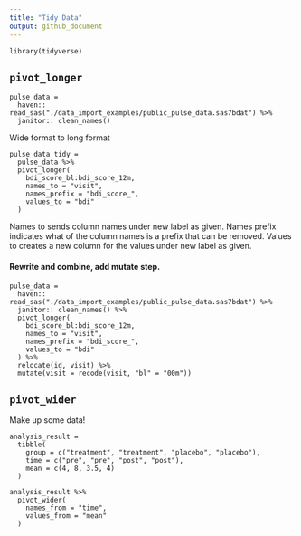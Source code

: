 ```yaml
---
title: "Tidy Data"
output: github_document
---
```


```r_setup
library(tidyverse)
```

## `pivot_longer`

```r_import_pulse_data
pulse_data = 
  haven:: read_sas("./data_import_examples/public_pulse_data.sas7bdat") %>% 
  janitor:: clean_names()
```

Wide format to long format

```r_pulse_data_tidy
pulse_data_tidy = 
  pulse_data %>% 
  pivot_longer(
    bdi_score_bl:bdi_score_12m,
    names_to = "visit",
    names_prefix = "bdi_score_",
    values_to = "bdi"
  )
```

Names to sends column names under new label as given.
Names prefix indicates what of the column names is a prefix that can be removed.
Values to creates a new column for the values under new label as given.


#### Rewrite and combine, add mutate step.

```r_clean_and_import
pulse_data = 
  haven:: read_sas("./data_import_examples/public_pulse_data.sas7bdat") %>% 
  janitor:: clean_names() %>% 
  pivot_longer(
    bdi_score_bl:bdi_score_12m,
    names_to = "visit",
    names_prefix = "bdi_score_",
    values_to = "bdi"
  ) %>% 
  relocate(id, visit) %>% 
  mutate(visit = recode(visit, "bl" = "00m"))
```

## `pivot_wider`

Make up some data!

```r_pivot_wider
analysis_result = 
  tibble(
    group = c("treatment", "treatment", "placebo", "placebo"),
    time = c("pre", "pre", "post", "post"),
    mean = c(4, 8, 3.5, 4)
  )

analysis_result %>% 
  pivot_wider(
    names_from = "time",
    values_from = "mean"
  )
```








